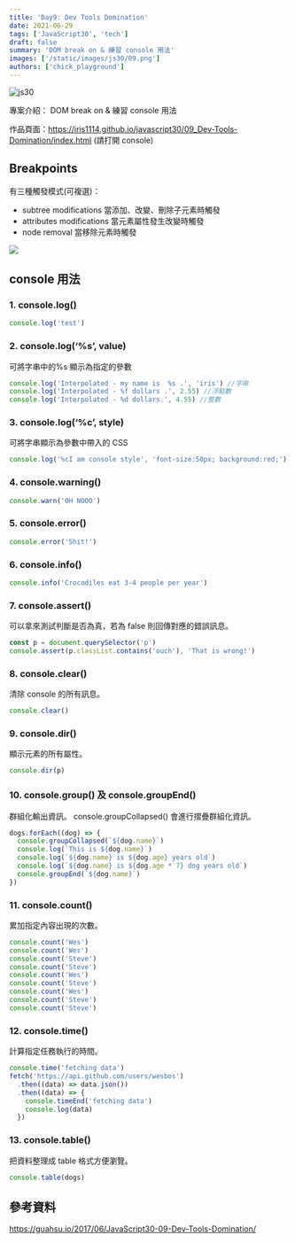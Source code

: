 ```yaml
---
title: 'Day9: Dev Tools Domination'
date: 2021-06-29
tags: ['JavaScript30', 'tech']
draft: false
summary: 'DOM break on & 練習 console 用法'
images: ['/static/images/js30/09.png']
authors: ['chick_playground']
---
```


![js30](/static/images/js30/09.png)

專案介紹： DOM break on & 練習 console 用法

作品頁面：https://iris1114.github.io/javascript30/09_Dev-Tools-Domination/index.html (請打開 console)

## Breakpoints

有三種觸發模式(可複選)：

- subtree modifications 當添加、改變、刪除子元素時觸發
- attributes modifications 當元素屬性發生改變時觸發
- node removal 當移除元素時觸發

![](https://i.imgur.com/3a8VTvu.png)

## console 用法

### 1. console.log()

```javascript
console.log('test')
```

### 2. console.log(‘%s’, value)

可將字串中的%s 顯示為指定的參數

```javascript
console.log('Interpolated - my name is  %s .', 'iris') //字串
console.log('Interpolated - %f dollars .', 2.55) //浮點數
console.log('Interpolated - %d dollars.', 4.55) //整數
```

### 3. console.log(‘%c’, style)

可將字串顯示為參數中帶入的 CSS

```javascript
console.log('%cI am console style', 'font-size:50px; background:red;')
```

### 4. console.warning()

```javascript
console.warn('OH NOOO')
```

### 5. console.error()

```javascript
console.error('Shit!')
```

### 6. console.info()

```javascript
console.info('Crocodiles eat 3-4 people per year')
```

### 7. console.assert()

可以拿來測試判斷是否為真，若為 false 則回傳對應的錯誤訊息。

```javascript
const p = document.querySelector('p')
console.assert(p.classList.contains('ouch'), 'That is wrong!')
```

### 8. console.clear()

清除 console 的所有訊息。

```javascript
console.clear()
```

### 9. console.dir()

顯示元素的所有屬性。

```javascript
console.dir(p)
```

### 10. console.group() 及 console.groupEnd()

群組化輸出資訊。 console.groupCollapsed() 會進行摺疊群組化資訊。

```javascript
dogs.forEach((dog) => {
  console.groupCollapsed(`${dog.name}`)
  console.log(`This is ${dog.name}`)
  console.log(`${dog.name} is ${dog.age} years old`)
  console.log(`${dog.name} is ${dog.age * 7} dog years old`)
  console.groupEnd(`${dog.name}`)
})
```

### 11. console.count()

累加指定內容出現的次數。

```javascript
console.count('Wes')
console.count('Wes')
console.count('Steve')
console.count('Steve')
console.count('Wes')
console.count('Steve')
console.count('Wes')
console.count('Steve')
console.count('Steve')
```

### 12. console.time()

計算指定任務執行的時間。

```javascript
console.time('fetching data')
fetch('https://api.github.com/users/wesbos')
  .then((data) => data.json())
  .then((data) => {
    console.timeEnd('fetching data')
    console.log(data)
  })
```

### 13. console.table()

把資料整理成 table 格式方便瀏覽。

```javascript
console.table(dogs)
```

## 參考資料

https://guahsu.io/2017/06/JavaScript30-09-Dev-Tools-Domination/
